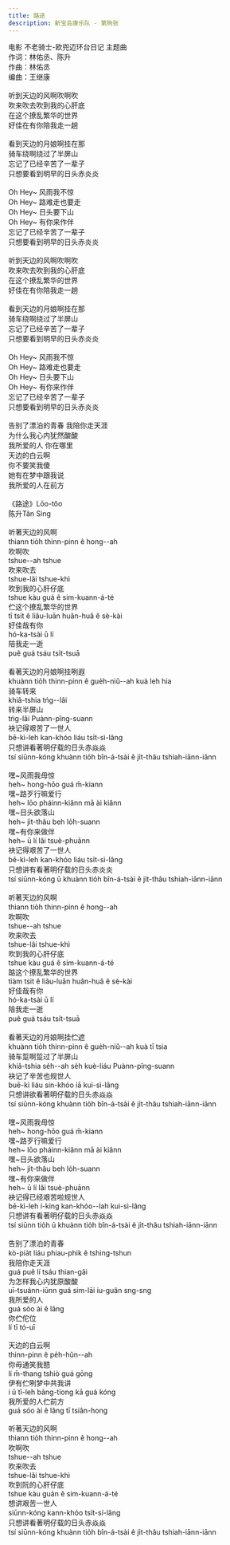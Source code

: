 ```yaml
---
title: 路途
description: 新宝岛康乐队 - 第狗张
---
```


电影 不老骑士-欧兜迈环台日记 主题曲<br />作词：林佑丞、陈升<br />作曲：林佑丞<br />编曲：王继康<br /><br />听到天边的风啊吹啊吹<br />吹来吹去吹到我的心肝底<br />在这个撩乱繁华的世界<br />好佳在有你陪我走一趟<br /><br />看到天边的月娘啊挂在那<br />骑车绕啊绕过了半屏山<br />忘记了已经辛苦了一辈子<br />只想要看到明早的日头赤炎炎<br /><br />Oh Hey~ 风雨我不惊<br />Oh Hey~ 路难走也要走<br />Oh Hey~ 日头要下山<br />Oh Hey~ 有你来作伴<br />忘记了已经辛苦了一辈子<br />只想要看到明早的日头赤炎炎<br /><br />听到天边的风啊吹啊吹<br />吹来吹去吹到我的心肝底<br />在这个撩乱繁华的世界<br />好佳在有你陪我走一趟<br /><br />看到天边的月娘啊挂在那<br />骑车绕啊绕过了半屏山<br />忘记了已经辛苦了一辈子<br />只想要看到明早的日头赤炎炎<br /><br />Oh Hey~ 风雨我不惊<br />Oh Hey~ 路难走也要走<br />Oh Hey~ 日头要下山<br />Oh Hey~ 有你来作伴<br />忘记了已经辛苦了一辈子<br />只想要看到明早的日头赤炎炎<br /><br />告别了漂泊的青春 我陪你走天涯<br />为什么我心内犹然酸酸<br />我所爱的人 你在哪里<br />天边的白云啊<br />你不要笑我傻<br />她有在梦中跟我说<br />我所爱的人在前方<br /><br />《路途》Lōo-tôo<br />陈升Tân Sing<br /><br />听著天边的风啊<br />thiann tio̍h thinn-pinn ê hong--ah<br />吹啊吹<br />tshue--ah tshue<br />吹来吹去<br />tshue-lâi tshue-khì<br />吹到我的心肝仔底<br />tshue kàu guá ê sim-kuann-á-té<br />伫这个撩乱繁华的世界<br />tī tsit ê liâu-luān huân-huâ ê sè-kài<br />好佳哉有你<br />hó-ka-tsài ū lí<br />陪我走一逝<br />puê guá tsáu tsi̍t-tsuā<br /><br />看著天边的月娘啊挂咧遐<br />khuànn tio̍h thinn-pinn ê gue̍h-niû--ah kuà leh hia<br />骑车转来<br />khiâ-tshia tńg--lâi<br />转来半屏山<br />tńg-lâi Puànn-pîng-suann<br />袂记得艰苦了一世人<br />bē-kì-leh kan-khóo liáu tsi̍t-sì-lâng<br />只想讲看著明仔载的日头赤焱焱<br />tsí siūnn-kóng khuànn tio̍h bîn-á-tsài ê ji̍t-thâu tshiah-iānn-iānn<br /><br />嘿~风雨我毋惊<br />heh~ hong-hōo guá m̄-kiann<br />嘿~路歹行嘛爱行<br />heh~ lōo pháinn-kiânn mā ài kiânn<br />嘿~日头欲落山<br />heh~ ji̍t-thâu beh lo̍h-suann<br />嘿~有你来做伴<br />heh~ ū lí lâi tsuè-phuānn<br />袂记得艰苦了一世人<br />bē-kì-leh kan-khóo liáu tsi̍t-sì-lâng<br />只想讲有看著明仔载的日头赤炎炎<br />tsí siūnn-kóng ū khuànn tio̍h bîn-á-tsài ê ji̍t-thâu tshiah-iānn-iānn<br /><br />听著天边的风啊<br />thiann tio̍h thinn-pinn ê hong--ah<br />吹啊吹<br />tshue--ah tshue<br />吹来吹去<br />tshue-lâi tshue-khì<br />吹到我的心肝仔底<br />tshue kàu guá ê sim-kuann-á-té<br />踮这个撩乱繁华的世界<br />tiàm tsit ê liâu-luān huân-huâ ê sè-kài<br />好佳哉有你<br />hó-ka-tsài ū lí<br />陪我走一逝<br />puê guá tsáu tsi̍t-tsuā<br /><br />看著天边的月娘啊挂伫遮<br />khuànn tio̍h thinn-pinn ê gue̍h-niû--ah kuà tī tsia<br />骑车踅啊踅过了半屏山<br />khiâ-tshia se̍h--ah se̍h kuè-liáu Puànn-pîng-suann<br />袂记了辛苦也规世人<br />buē-kì liáu sin-khóo iā kui-sì-lâng<br />只想讲欲看著明仔载的日头赤焱焱<br />tsí siūnn-kóng khuànn tio̍h bîn-á-tsài ê ji̍t-thâu tshiah-iānn-iānn<br /><br />嘿~风雨我毋惊<br />heh~ hong-hōo guá m̄-kiann<br />嘿~路歹行嘛爱行<br />heh~ lōo pháinn-kiânn mā ài kiânn<br />嘿~日头欲落山<br />heh~ ji̍t-thâu beh lo̍h-suann<br />嘿~有你来做伴<br />heh~ ū lí lâi tsuè-phuānn<br />袂记得已经艰苦啦规世人<br />bē-kì-leh í-king kan-khóo--lah kui-sì-lâng<br />只想讲有看著明仔载的日头赤焱焱<br />tsí siūnn tio̍h ū khuànn tio̍h bîn-á-tsài ê ji̍t-thâu tshiah-iānn-iānn<br /><br />告别了漂泊的青春<br />kò-pia̍t liáu phiau-phik ê tshing-tshun<br />我陪你走天涯<br />guá puê lí tsáu thian-gâi<br />为怎样我心内犹原酸酸<br />uī-tsuánn-iūnn guá sim-lāi iu-guân sng-sng<br />我所爱的人<br />guá sóo ài ê lâng<br />你伫佗位<br />lí tī tó-uī<br /><br />天边的白云啊<br />thinn-pinn ê pe̍h-hûn--ah<br />你毋通笑我戆<br />lí m̄-thang tshiò guá gōng<br />伊有伫咧梦中共我讲<br />i ū tī-leh bāng-tiong kā guá kóng<br />我所爱的人伫前方<br />guá sóo ài ê lâng tī tsiân-hong<br /><br />听著天边的风啊<br />thiann tio̍h thinn-pinn ê hong--ah<br />吹啊吹<br />tshue--ah tshue<br />吹来吹去<br />tshue-lâi tshue-khì<br />吹到阮的心肝仔底<br />tshue kàu guán ê sim-kuann-á-té<br />想讲艰苦一世人<br />siūnn-kóng kann-khóo tsi̍t-sí-lâng<br />只想讲看著明仔载的日头赤焱焱<br />tsí siūnn-kóng khuànn tio̍h bîn-á-tsài ê ji̍t-thâu tshiah-iānn-iānn